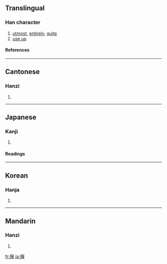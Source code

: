 {{see|殚}}

==Translingual==
===Han character===
{{Han char|rn=78|rad=歹|as=12|sn=16|four=1625<sub>6</sub>|canj=一弓口口十 (MNRRJ)}}
# [[utmost]], [[entirely]], [[quite]]
# [[use up]]
====References====
{{Han ref|kx=0583.300|dkj=16581|dj=0976.150|hdz=21394.160|uh=6BAB|ud=27563|bh=E9E3|bd=59875}}

----
==Cantonese==
===Hanzi===
{{yue-hanzi|jyut=|y=daan1}}
# {{defn|Cantonese}}

----
==Japanese==
===Kanji===
{{ja-kanji|grade=|rs=歹12}}
# {{defn|Japanese}} 
====Readings====
{{ja-readings|on=[[たん]] (tan)|kun=[[つきる]] (tsukiru)}}

----
==Korean==
===Hanja===
{{ko-hanja|hangeul=탄|eumhun=|rv=tan|mr=t'an|y=than}}
# {{defn|Korean}}

----
==Mandarin==
===Hanzi===
{{cmn-hanzi|sim=殚|pin=[[dān]] ([[dan1]])|wg=tan<sup>1</sup>}}
# {{defn|Mandarin}}

[[fr:殫]]
[[ja:殫]]